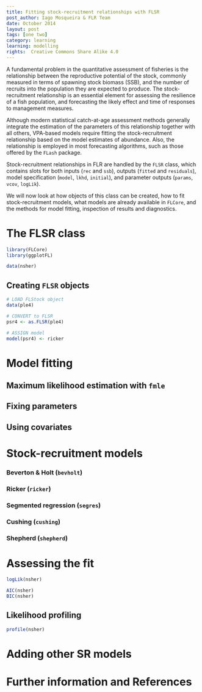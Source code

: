 ```yaml
---
title: Fitting stock-recruitment relationships with FLSR
post_author: Iago Mosqueira & FLR Team
date: October 2014
layout: post
tags: [one two]
category: learning
learning: modelling
rights:  Creative Commons Share Alike 4.0
---
```


A fundamental problem in the quantitative assessment of fisheries is the relationship between the reproductive potential of the stock, commonly measured in terms of spawning stock biomass (SSB), and the number of recruits into the population they are expected to produce. The stock-recruitment relationship is an essential element for assessing the resilience of a fish population, and forecasting the likely effect and time of responses to management measures.

Although modern statistical catch-at-age assessment methods generally integrate the estimation of the parameters of this relationship together with all others, VPA-based models require fitting the stock-recruitment relationship based on the model estimates of abundance. Also, the relationship is employed in most forecasting algorithms, such as those offered by the `FLash` package.

Stock-recruitment relationships in FLR are handled by the `FLSR` class, which contains slots for both inputs (`rec` and `ssb`), outputs (`fitted` and `residuals`), model specification (`model`, `lkhd`, `initial`), and parameter outputs (`params`, `vcov`, `logLik`).

We will now look at how objects of this class can be created, how to fit stock-recruitment models, what models are already available in `FLCore`, and the methods for model fitting, inspection of results and diagnostics.

# The FLSR class

```r
library(FLCore)
library(ggplotFL)
```


```r
data(nsher)
```

## Creating `FLSR` objects

```r
# LOAD FLStock object
data(ple4)

# CONVERT to FLSR
psr4 <- as.FLSR(ple4)

# ASSIGN model
model(psr4) <- ricker
```

# Model fitting

## Maximum likelihood estimation with `fmle`

## Fixing parameters

## Using covariates

# Stock-recruitment models

### Beverton & Holt (`bevholt`)

### Ricker (`ricker`)

### Segmented regression (`segres`)

### Cushing (`cushing`)

### Shepherd (`shepherd`)

# Assessing the fit

```r
logLik(nsher)

AIC(nsher)
BIC(nsher)

```

## Likelihood profiling

```r
profile(nsher)
```

# Adding other SR models

# Further information and References
